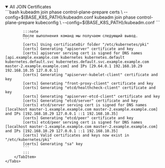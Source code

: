 

<details open>
<summary>All JOIN Certificates</summary>
    <Tabs groupId="install-type">
        <TabItem value='Kubeadm'>
            ```bash
            kubeadm join phase control-plane-prepare certs \
                --config=${BASE_K8S_PATH}/kubeadm.conf
            kubeadm join phase control-plane-prepare kubeconfig \
                --config=${BASE_K8S_PATH}/kubeadm.conf
            ```

            :::note
            После выполнения команд мы получаем следующий вывод.
            ```
            [certs] Using certificateDir folder "/etc/kubernetes/pki"
            [certs] Generating "apiserver" certificate and key
            [certs] apiserver serving cert is signed for DNS names [api.example.example.com kubernetes kubernetes.default kubernetes.default.svc kubernetes.default.svc.example.example.com master-2.example.example.com] and IPs [29.64.0.1 192.168.10.29 192.168.10.35 127.0.0.1]
            [certs] Generating "apiserver-kubelet-client" certificate and key
            [certs] Generating "front-proxy-client" certificate and key
            [certs] Generating "etcd/healthcheck-client" certificate and key
            [certs] Generating "apiserver-etcd-client" certificate and key
            [certs] Generating "etcd/server" certificate and key
            [certs] etcd/server serving cert is signed for DNS names [localhost master-1.example.example.com master-2.example.example.com] and IPs [192.168.10.29 127.0.0.1 ::1 192.168.10.35]
            [certs] Generating "etcd/peer" certificate and key
            [certs] etcd/peer serving cert is signed for DNS names [localhost master-1.example.example.com master-2.example.example.com] and IPs [192.168.10.29 127.0.0.1 ::1 192.168.10.35]
            [certs] Valid certificates and keys now exist in "/etc/kubernetes/pki"
            [certs] Generating "sa" key
            ```
            :::
        </TabItem>
    </Tabs>

</details>
